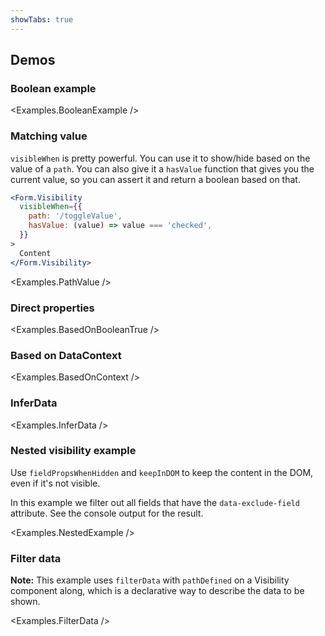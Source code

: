 ```yaml
---
showTabs: true
---
```



## Demos

### Boolean example

<Examples.BooleanExample />

### Matching value

`visibleWhen` is pretty powerful. You can use it to show/hide based on the value of a `path`. You can also give it a `hasValue` function that gives you the current value, so you can assert it and return a boolean based on that.

```jsx
<Form.Visibility
  visibleWhen={{
    path: '/toggleValue',
    hasValue: (value) => value === 'checked',
  }}
>
  Content
</Form.Visibility>
```

<Examples.PathValue />

### Direct properties

<Examples.BasedOnBooleanTrue />

### Based on DataContext

<Examples.BasedOnContext />

### InferData

<Examples.InferData />

### Nested visibility example

Use `fieldPropsWhenHidden` and `keepInDOM` to keep the content in the DOM, even if it's not visible.

In this example we filter out all fields that have the `data-exclude-field` attribute. See the console output for the result.

<Examples.NestedExample />

### Filter data

**Note:** This example uses `filterData` with `pathDefined` on a Visibility component along, which is a declarative way to describe the data to be shown.

<Examples.FilterData />
